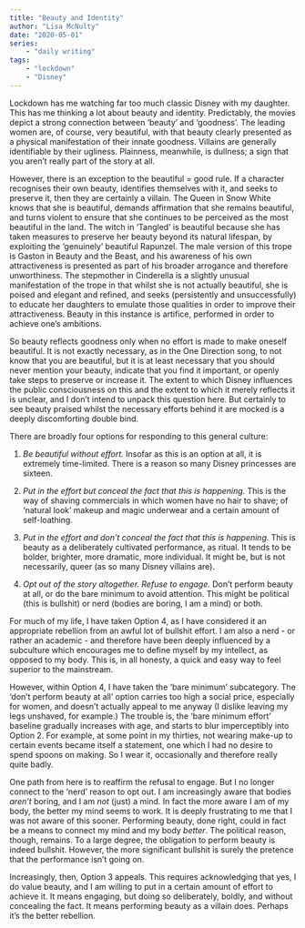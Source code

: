 ```yaml
---
title: "Beauty and Identity"
author: "Lisa McNulty"
date: "2020-05-01"
series:
    - "daily writing"
tags: 
    - "lockdown"
    - "Disney"
---
```


Lockdown has me watching far too much classic Disney with my daughter. This has me thinking a lot about beauty and identity. Predictably, the movies depict a strong connection between ‘beauty’ and ‘goodness’. The leading women are, of course, very beautiful, with that beauty clearly presented as a physical manifestation of their innate goodness. Villains are generally identifiable by their ugliness. Plainness, meanwhile, is dullness; a sign that you aren’t really part of the story at all. 

However, there is an exception to the beautiful = good rule. If a character recognises their own beauty, identifies themselves with it, and seeks to preserve it, then they are certainly a villain. The Queen in Snow White knows that she is beautiful, demands affirmation that she remains beautiful, and turns violent to ensure that she continues to be perceived as the most beautiful in the land. The witch in ‘Tangled’ is beautiful because she has taken measures to preserve her beauty beyond its natural lifespan, by exploiting the ‘genuinely’ beautiful Rapunzel. The male version of this trope is Gaston in Beauty and the Beast, and his awareness of his own attractiveness is presented as part of his broader arrogance and therefore unworthiness.  The stepmother in Cinderella is a slightly unusual manifestation of the trope in that whilst she is not actually beautiful, she is poised and elegant and refined, and seeks (persistently and unsuccessfully) to educate her daughters to emulate those qualities in order to improve their attractiveness. Beauty in this instance is artifice, performed in order to achieve one’s ambitions. 

So beauty reflects goodness only when no effort is made to make oneself beautiful. It is not exactly necessary, as in the One Direction song, to not know that you are beautiful, but it is at least necessary that you should never mention your beauty, indicate that you find it important, or openly take steps to preserve or increase it. The extent to which Disney influences the public consciousness on this and the extent to which it merely reflects it is unclear, and I don’t intend to unpack this question here. But certainly to see beauty praised whilst the necessary efforts behind it are mocked is a deeply discomforting double bind. 

There are broadly four options for responding to this general culture:  

1. *Be beautiful without effort.* 
Insofar as this is an option at all, it is extremely time-limited. There is a reason so many Disney princesses are sixteen. 

2. *Put in the effort but conceal the fact that this is happening.* 
This is the way of shaving commercials in which women have no hair to shave; of ‘natural look’ makeup and magic underwear and a certain amount of self-loathing. 

3. *Put in the effort and don’t conceal the fact that this is happening.*
This is beauty as a deliberately cultivated performance, as ritual. It tends to be bolder, brighter, more dramatic, more individual. It might be, but is not necessarily, queer (as so many Disney villains are). 

4. *Opt out of the story altogether. Refuse to engage.*
Don’t perform beauty at all, or do the bare minimum to avoid attention. This might be political (this is bullshit) or nerd (bodies are boring, I am a mind) or both. 

For much of my life, I have taken Option 4, as I have considered it an appropriate rebellion from an awful lot of bullshit effort. I am also a nerd - or rather an academic - and therefore have been deeply influenced by a subculture which encourages me to define myself by my intellect, as opposed to my body. This is, in all honesty, a quick and easy way to feel superior to the mainstream.

However, within Option 4, I have taken the ‘bare minimum’ subcategory. The ‘don’t perform beauty at all’ option carries too high a social price, especially for women, and doesn’t actually appeal to me anyway (I dislike leaving my legs unshaved, for example.) The trouble is, the ‘bare minimum effort’ baseline gradually increases with age, and starts to blur imperceptibly into Option 2. For example, at some point in my thirties, not wearing make-up to certain events became itself a statement, one which I had no desire to spend spoons on making. So I wear it, occasionally and therefore really quite badly. 

One path from here is to reaffirm the refusal to engage. But I no longer connect to the ‘nerd’ reason to opt out. I am increasingly aware that bodies *aren’t* boring, and I am *not* (just) a mind. In fact the more aware I am of my body, the better my mind seems to work. It is deeply frustrating to me that I was not aware of this sooner. Performing beauty, done right, could in fact be a means to connect my mind and my body *better*. The political reason, though, remains. To a large degree, the obligation to perform beauty is indeed bullshit. However, the more significant bullshit is surely the pretence that the performance isn’t going on. 

Increasingly, then, Option 3 appeals. This requires acknowledging that yes, I do value beauty, and I am willing to put in a certain amount of effort to achieve it. It means engaging, but doing so deliberately, boldly, and without concealing the fact. It means performing beauty as a villain does. Perhaps it’s the better rebellion. 

